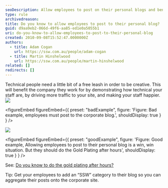 ```yaml
---
seoDescription: Allow employees to post on their personal blogs and benefit from increased creativity, traffic, and staff happiness.
type: rule
archivedreason:
title: Do you know to allow employees to post to their personal blog?
guid: d9aa9eb2-066d-49f6-aa85-ed1e0a5055b1
uri: do-you-know-to-allow-employees-to-post-to-their-personal-blog
created: 2010-09-08T15:52:47.0000000Z
authors:
  - title: Adam Cogan
    url: https://ssw.com.au/people/adam-cogan
  - title: Martin Hinshelwood
    url: https://ssw.com.au/people/martin-hinshelwood
related: []
redirects: []
---
```


Technical people need a little bit of a free leash in order to be creative. This will benefit the company they work for by demonstrating how technical your staff are, by driving more traffic to your site, and making your staff happier.
![](RulesBloggingCorporateBad.jpg)

<figureEmbed figureEmbed={{
  preset: "badExample",
  figure: 'Figure: Bad example, employees must post to the corporate blog.',
  shouldDisplay: true
} } />


![](RulesBloggingCorporateGood.jpg)

<figureEmbed figureEmbed={{
  preset: "goodExample",
  figure: 'Figure: Good example, Allowing employees to post to their personal blog is a win, win situation. But they should do the Gold Plating after hours',
  shouldDisplay: true
} } />


See: [Do you know to do the gold plating after hours?](/do-you-know-to-do-the-gold-plating-after-hours)

Tip: Get your employees to add an “SSW” category to their blog so you can aggregate their posts onto the corporate site.